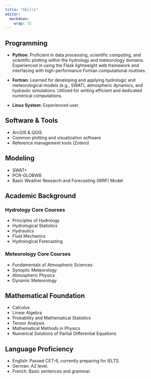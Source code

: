 ```yaml
---
title: "Skills"
editor: 
  markdown: 
    wrap: 72
---
```


## Programming

- **Python**: Proficient in data processing, scientific computing, and scientific plotting within the hydrology and meteorology domains. Experienced in using the Flask lightweight web framework and interfacing with high-performance Fortran computational routines.

- **Fortran**: Learned for developing and applying hydrologic and meteorological models (e.g., SWAT), atmospheric dynamics, and hydraulic simulations. Utilized for writing efficient and dedicated numerical computations.

- **Linux System**: Experienced user.

## Software & Tools

- ArcGIS & QGIS
- Common plotting and visualization software
- Reference management tools (Zotero)

## Modeling

- SWAT+
- PCR-GLOBWB
- Basic Weather Research and Forecasting (WRF) Model

## Academic Background

### Hydrology Core Courses
- Principles of Hydrology
- Hydrological Statistics
- Hydraulics
- Fluid Mechanics
- Hydrological Forecasting

### Meteorology Core Courses
- Fundamentals of Atmospheric Sciences
- Synoptic Meteorology
- Atmospheric Physics
- Dynamic Meteorology

## Mathematical Foundation

- Calculus
- Linear Algebra
- Probability and Mathematical Statistics
- Tensor Analysis
- Mathematical Methods in Physics
- Numerical Solutions of Partial Differential Equations

## Language Proficiency

- English: Passed CET-6, currently preparing for IELTS.
- German: A2 level.
- French: Basic sentences and grammar.


